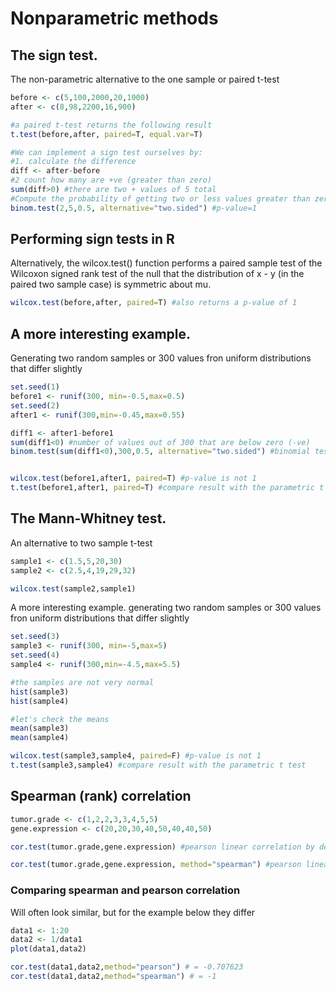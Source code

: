# Nonparametric methods {#nonparametric}

## The sign test.

The non-parametric alternative to the one sample or paired t-test 

```r
before <- c(5,100,2000,20,1000)
after <- c(8,98,2200,16,900)

#a paired t-test returns the following result
t.test(before,after, paired=T, equal.var=T)

#We can implement a sign test ourselves by:
#1. calculate the difference 
diff <- after-before
#2 count how many are +ve (greater than zero)
sum(diff>0) #there are two + values of 5 total
#Compute the probability of getting two or less values greater than zero from 5 "trials" (one side) or two or less values less than zero from 5 "trials" if the null hypothesis is true (i.e. eqal probability of getting + or - ; p=0.5).
binom.test(2,5,0.5, alternative="two.sided") #p-value=1 
```

## Performing sign tests in R

Alternatively, the wilcox.test() function performs a paired sample test of the Wilcoxon signed rank test of the null that the distribution of x - y (in the paired two sample case) is symmetric about mu.

```r
wilcox.test(before,after, paired=T) #also returns a p-value of 1
```


## A more interesting example.  

Generating two random samples or 300 values fron uniform distributions that differ slightly

```r
set.seed(1)
before1 <- runif(300, min=-0.5,max=0.5)
set.seed(2)
after1 <- runif(300,min=-0.45,max=0.55)

diff1 <- after1-before1
sum(diff1<0) #number of values out of 300 that are below zero (-ve)
binom.test(sum(diff1<0),300,0.5, alternative="two.sided") #binomial test 


wilcox.test(before1,after1, paired=T) #p-value is not 1
t.test(before1,after1, paired=T) #compare result with the parametric t test.

```

## The Mann-Whitney test.

An alternative to two sample t-test

```r

sample1 <- c(1.5,5,20,30)
sample2 <- c(2.5,4,19,29,32)

wilcox.test(sample2,sample1)
```


A more interesting example.  generating two random samples or 300 values fron uniform distributions that differ slightly

```r
set.seed(3)
sample3 <- runif(300, min=-5,max=5)
set.seed(4)
sample4 <- runif(300,min=-4.5,max=5.5)

#the samples are not very normal
hist(sample3)
hist(sample4)

#let's check the means
mean(sample3)
mean(sample4)

wilcox.test(sample3,sample4, paired=F) #p-value is not 1
t.test(sample3,sample4) #compare result with the parametric t test
```

## Spearman (rank) correlation

```r
tumor.grade <- c(1,2,2,3,3,4,5,5)
gene.expression <- c(20,20,30,40,50,40,40,50)

cor.test(tumor.grade,gene.expression) #pearson linear correlation by default

cor.test(tumor.grade,gene.expression, method="spearman") #pearson linear correlation by default
```

### Comparing spearman and pearson correlation 

Will often look similar,  but for the example below they differ

```r

data1 <- 1:20
data2 <- 1/data1
plot(data1,data2)

cor.test(data1,data2,method="pearson") # = -0.707623
cor.test(data1,data2,method="spearman") # = -1
```

